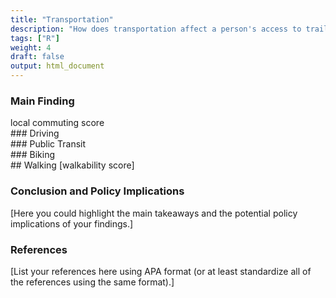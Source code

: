 ```yaml
---
title: "Transportation"
description: "How does transportation affect a person's access to trails?"
tags: ["R"]
weight: 4
draft: false
output: html_document
---
```



### Main Finding 
local commuting score
<br>
### Driving
<br>
### Public Transit
<br>
### Biking
<br>
## Walking
[walkability score]


### Conclusion and Policy Implications 

[Here you could highlight the main takeaways and the potential policy implications of your findings.] 

### References 

[List your references here using APA format (or at least standardize all of the references using the same format).]